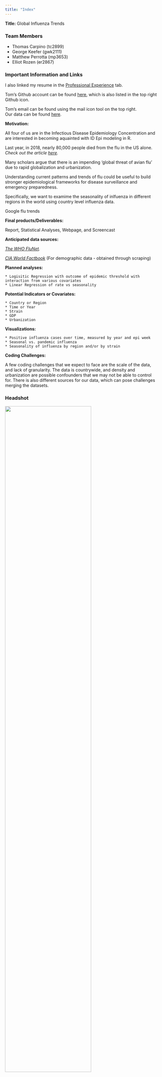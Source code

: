 ```yaml
---
title: "Index"
---
```


**Title:** Global Influenza Trends 

### Team Members
  * Thomas Carpino (tc2899)
  * George Keefer (gwk2111)
  * Matthew Perrotta (mp3653)
  * Elliot Rozen (er2867)

### Important Information and Links 

I also linked my resume in the [Professional Experience](Experience.html) tab. 

Tom's Github account can be found [here](https://github.com/tomcarpino), which is also listed in the top right Github icon.  

Tom's email can be found using the mail icon tool on the top right.  
Our data can be found [here](https://drive.google.com/drive/folders/1FcazPStI8FsAdQDWsujyn_jsFByolMC0?usp=sharing).

**Motivation:** 

All four of us are in the Infectious Disease Epidemiology Concentration and are interested in becoming aquainted with ID Epi modeling in R. 

Last year, in 2018, nearly 80,000 people died from the flu in the US alone. 
_Check out the article [here](https://www.cnn.com/2018/09/26/health/flu-deaths-2017--2018-cdc-bn/index.html)._

Many scholars argue that there is an impending 'global threat of avian flu' due to rapid globalization and urbanization. 

Understanding current patterns and trends of flu could be useful to build stronger epidemiological frameworks for disease surveillance and emergency preparedness. 

Specifically, we want to examime the seasonality of inlfuenza in different regions in the world using country level influenza data.  

Google flu trends

**Final products/Deliverables:**

Report, Statistical Analyses, Webpage, and Screencast

**Anticipated data sources:** 

_[The WHO FluNet](http://apps.who.int/flumart/Default?ReportNo=12)._


_[CIA World Factbook](https://www.cia.gov/library/publications/the-world-factbook/)_ (For demographic data - obtained through scraping)

**Planned analyses:**

    * Logisitic Regression with outcome of epidemic threshold with interaction from various covariates
    * Linear Regression of rate vs seasonality
  
**Potential Indicators or Covariates:**

    * Country or Region
    * Time or Year
    * Strain
    * GDP
    * Urbanization
    
**Visualizations:**

    * Positive influenza cases over time, measured by year and epi week
    * Seasonal vs. pandemic influenza 
    * Seasonality of influenza by region and/or by strain
    
**Coding Challenges:**

A few coding challenges that we expect to face are the scale of the data, and lack of granularity.  The data is countrywide, and density and urbanization are possible confounders that we may not be able to control for.  There is also different sources for our data, which can pose challenges merging the datasets.  


### Headshot
 
<img src="Images/headshot.jpg" style="width:75%"> 

### Website Creation 

Information abou thow this website was created can be found under the [About](About.html) tab. 